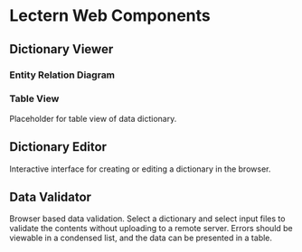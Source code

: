
<Meta title="Lectern Web Components" />

# Lectern Web Components

## Dictionary Viewer

### Entity Relation Diagram

<section style={{ height: '300px', borderRadius: '8px', border: '1px solid #e2e8f0' }}>
	<EntitiesDiagram dictionary={biosampleDictionary} />
</section>

### Table View

Placeholder for table view of data dictionary.

## Dictionary Editor

Interactive interface for creating or editing a dictionary in the browser.

## Data Validator

Browser based data validation. Select a dictionary and select input files to validate the contents without uploading to a remote server. Errors should be viewable in a condensed list, and the data can be presented in a table.
